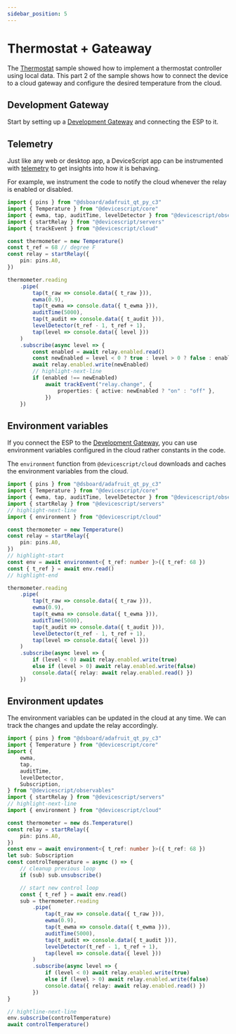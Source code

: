 ```yaml
---
sidebar_position: 5
---
```


# Thermostat + Gateaway

The [Thermostat](/getting-started/samples/thermostat) sample showed how to implement a thermostat controller
using local data. This part 2 of the sample shows how to connect the device to a cloud gateway and configure
the desired temperature from the cloud.

## Development Gateway

Start by setting up a [Development Gateway](/developer/cloud/gateway) and connecting the ESP to it.

## Telemetry

Just like any web or desktop app, a DeviceScript app can be instrumented with [telemetry](/developer/cloud/telemetry) to get insights into
how it is behaving.

For example, we instrument the code to notify the cloud whenever the relay is enabled or disabled.

```ts
import { pins } from "@dsboard/adafruit_qt_py_c3"
import { Temperature } from "@devicescript/core"
import { ewma, tap, auditTime, levelDetector } from "@devicescript/observables"
import { startRelay } from "@devicescript/servers"
import { trackEvent } from "@devicescript/cloud"

const thermometer = new Temperature()
const t_ref = 68 // degree F
const relay = startRelay({
    pin: pins.A0,
})

thermometer.reading
    .pipe(
        tap(t_raw => console.data({ t_raw })),
        ewma(0.9),
        tap(t_ewma => console.data({ t_ewma })),
        auditTime(5000),
        tap(t_audit => console.data({ t_audit })),
        levelDetector(t_ref - 1, t_ref + 1),
        tap(level => console.data({ level }))
    )
    .subscribe(async level => {
        const enabled = await relay.enabled.read()
        const newEnabled = level < 0 ? true : level > 0 ? false : enabled
        await relay.enabled.write(newEnabled)
        // highlight-next-line
        if (enabled !== newEnabled)
            await trackEvent("relay.change", {
                properties: { active: newEnabled ? "on" : "off" },
            })
    })
```

## Environment variables

If you connect the ESP to the [Development Gateway](/developer/cloud/gateway),
you can use environment variables configured in the cloud rather constants in the code.

The `environment` function from `@devicescript/cloud` downloads and caches the environment variables from the cloud.

```ts
import { pins } from "@dsboard/adafruit_qt_py_c3"
import { Temperature } from "@devicescript/core"
import { ewma, tap, auditTime, levelDetector } from "@devicescript/observables"
import { startRelay } from "@devicescript/servers"
// highlight-next-line
import { environment } from "@devicescript/cloud"

const thermometer = new Temperature()
const relay = startRelay({
    pin: pins.A0,
})
// highlight-start
const env = await environment<{ t_ref: number }>({ t_ref: 68 })
const { t_ref } = await env.read()
// highlight-end

thermometer.reading
    .pipe(
        tap(t_raw => console.data({ t_raw })),
        ewma(0.9),
        tap(t_ewma => console.data({ t_ewma })),
        auditTime(5000),
        tap(t_audit => console.data({ t_audit })),
        levelDetector(t_ref - 1, t_ref + 1),
        tap(level => console.data({ level }))
    )
    .subscribe(async level => {
        if (level < 0) await relay.enabled.write(true)
        else if (level > 0) await relay.enabled.write(false)
        console.data({ relay: await relay.enabled.read() })
    })
```

## Environment updates

The environment variables can be updated in the cloud at any time.
We can track the changes and update the relay accordingly.

```ts
import { pins } from "@dsboard/adafruit_qt_py_c3"
import { Temperature } from "@devicescript/core"
import {
    ewma,
    tap,
    auditTime,
    levelDetector,
    Subscription,
} from "@devicescript/observables"
import { startRelay } from "@devicescript/servers"
// highlight-next-line
import { environment } from "@devicescript/cloud"

const thermometer = new ds.Temperature()
const relay = startRelay({
    pin: pins.A0,
})
const env = await environment<{ t_ref: number }>({ t_ref: 68 })
let sub: Subscription
const controlTemperature = async () => {
    // cleanup previous loop
    if (sub) sub.unsubscribe()

    // start new control loop
    const { t_ref } = await env.read()
    sub = thermometer.reading
        .pipe(
            tap(t_raw => console.data({ t_raw })),
            ewma(0.9),
            tap(t_ewma => console.data({ t_ewma })),
            auditTime(5000),
            tap(t_audit => console.data({ t_audit })),
            levelDetector(t_ref - 1, t_ref + 1),
            tap(level => console.data({ level }))
        )
        .subscribe(async level => {
            if (level < 0) await relay.enabled.write(true)
            else if (level > 0) await relay.enabled.write(false)
            console.data({ relay: await relay.enabled.read() })
        })
}

// hightline-next-line
env.subscribe(controlTemperature)
await controlTemperature()
```
